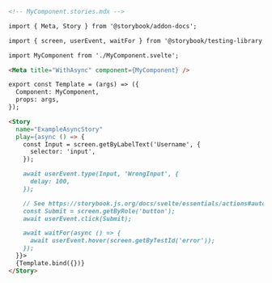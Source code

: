 ```md
<!-- MyComponent.stories.mdx -->

import { Meta, Story } from '@storybook/addon-docs';

import { screen, userEvent, waitFor } from '@storybook/testing-library';

import MyComponent from './MyComponent.svelte';

<Meta title="WithAsync" component={MyComponent} />

export const Template = (args) => ({
  Component: MyComponent,
  props: args,
});

<Story
  name="ExampleAsyncStory"
  play={async () => {
    const Input = screen.getByLabelText('Username', {
      selector: 'input',
    });

    await userEvent.type(Input, 'WrongInput', {
      delay: 100,
    });

    // See https://storybook.js.org/docs/svelte/essentials/actions#automatically-matching-args to learn how to setup logging in the Actions panel
    const Submit = screen.getByRole('button');
    await userEvent.click(Submit);

    await waitFor(async () => {
      await userEvent.hover(screen.getByTestId('error'));
    });
  }}>
  {Template.bind({})}
</Story>
```